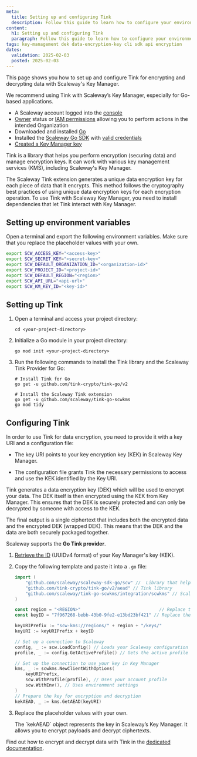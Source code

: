 ```yaml
---
meta:
  title: Setting up and configuring Tink
  description: Follow this guide to learn how to configure your environment and dependencies before using Tink in your projects.
content:
  h1: Setting up and configuring Tink
  paragraph: Follow this guide to learn how to configure your environment and dependencies before using Tink in your projects.
tags: key-management dek data-encryption-key cli sdk api encryption
dates:
  validation: 2025-02-03
  posted: 2025-02-03
---
```


This page shows you how to set up and configure Tink for encrypting and decrypting data with Scaleway's Key Manager.

We recommend using Tink with Scaleway’s Key Manager, especially for Go-based applications.

<Macro id="requirements" />

- A Scaleway account logged into the [console](https://console.scaleway.com)
- [Owner](/iam/concepts/#owner) status or [IAM permissions](/iam/concepts/#permission) allowing you to perform actions in the intended Organization
- Downloaded and installed [Go](https://go.dev/doc/install)
- Installed the [Scaleway Go SDK](https://github.com/scaleway/scaleway-sdk-go) with [valid credentials](/scaleway-sdk/go-sdk/)
- [Created a Key Manager key](/key-manager/how-to/create-km-key)


Tink is a library that helps you perform encryption (securing data) and manage encryption keys. It can work with various key management services (KMS), including Scaleway's Key Manager.

The Scaleway Tink extension generates a unique data encryption key for each piece of data that it encrypts. This method follows the cryptography best practices of using unique data encryption keys for each encryption operation.
To use Tink with Scaleway Key Manager, you need to install dependencies that let Tink interact with Key Manager.


## Setting up environment variables

Open a terminal and export the following environment variables. Make sure that you replace the placeholder values with your own.

  ```bash
  export SCW_ACCESS_KEY="<access-key>"
  export SCW_SECRET_KEY="<secret-key>"
  export SCW_DEFAULT_ORGANIZATION_ID="<organization-id>"
  export SCW_PROJECT_ID="<project-id>"
  export SCW_DEFAULT_REGION="<region>"
  export SCW_API_URL="<api-url>"
  export SCW_KM_KEY_ID="<key-id>"
  ```

## Setting up Tink

1. Open a terminal and access your project directory:

    ```shell
    cd <your-project-directory>
    ```

2. Initialize a Go module in your project directory:
    ```shell
    go mod init <your-project-directory>
    ```

3. Run the following commands to install the Tink library and the Scaleway Tink Provider for Go:

    ```shell
    # Install Tink for Go
    go get -u github.com/tink-crypto/tink-go/v2

    # Install the Scaleway Tink extension
    go get -u github.com/scaleway/tink-go-scwkms
    go mod tidy
    ```

## Configuring Tink

In order to use Tink for data encryption, you need to provide it with a key URI and a configuration file:

- The key URI points to your key encryption key (KEK) in Scaleway Key Manager.

- The configuration file grants Tink the necessary permissions to access and use the KEK identified by the Key URI.

Tink generates a data encryption key (DEK) which will be used to encrypt your data. The DEK itself is then encrypted using the KEK from Key Manager. This ensures that the DEK is securely protected and can only be decrypted by someone with access to the KEK.

The final output is a single ciphertext that includes both the encrypted data and the encrypted DEK (wrapped DEK). This means that the DEK and the data are both securely packaged together.

Scaleway supports the **Go Tink provider**.

1. [Retrieve the ID](/key-manager/how-to/retrieve-km-key-id) (UUIDv4 format) of your Key Manager's key (KEK).
2. Copy the following template and paste it into a `.go` file:

    ```go
    import (
        "github.com/scaleway/scaleway-sdk-go/scw" //  Library that helps your Go program interact with Scaleway
        "github.com/tink-crypto/tink-go/v2/aead" // Tink library
        "github.com/scaleway/tink-go-scwkms/integration/scwkms" // Scaleway's Tink extension
    )

    const region = "<REGION>"                              // Replace the placeholder with the region where your key is created
    const keyID = "7f967268-bebb-43b0-9fe2-e13bd23bf421" // Replace the placeholder with the unique ID of your key encryption key

    keyURIPrefix := "scw-kms://regions/" + region + "/keys/"
    keyURI := keyURIPrefix + keyID

    // Set up a connection to Scaleway
    config, _ := scw.LoadConfig() // Loads your Scaleway configuration
    profile, _ := config.GetActiveProfile() // Gets the active profile (your account settings)

    // Set up the connection to use your key in Key Manager
    kms, _ := scwkms.NewClientWithOptions(
        keyURIPrefix,
        scw.WithProfile(profile), // Uses your account profile
        scw.WithEnv(), // Uses environment settings
    )
    // Prepare the key for encryption and decryption
    kekAEAD, _ := kms.GetAEAD(keyURI)
    ```
3. Replace the placeholder values with your own.

    <Message type="note">
     The `kekAEAD` object represents the key in Scaleway’s Key Manager. It allows you to encrypt payloads and decrypt ciphertexts.
    </Message>

Find out how to encrypt and decrypt data with Tink in the [dedicated documentation](/key-manager/api-cli/encrypt-decrypt-data-with-km-dek/).